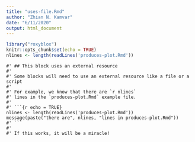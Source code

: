```yaml
---
title: "uses-file.Rmd"
author: "Zhian N. Kamvar"
date: "6/11/2020"
output: html_document
---
```


```r
library("roxyblox")
knitr::opts_chunk$set(echo = TRUE)
nlines <- length(readLines('produces-plot.Rmd'))
```

```callout
#' ## This block uses an external resource
#' 
#' Some blocks will need to use an external resource like a file or a script
#' 
#' For example, we know that there are `r nlines`
#' lines in the `produces-plot.Rmd` example file.
#'
#' ```{r echo = TRUE}
nlines <- length(readLines('produces-plot.Rmd'))
message(paste("there are", nlines, "lines in produces-plot.Rmd"))
#' ```
#' 
#' If this works, it will be a miracle!
```
